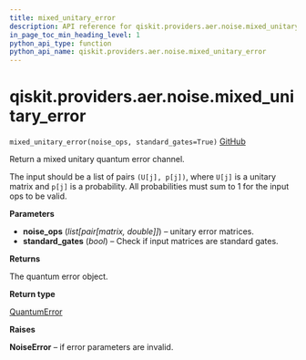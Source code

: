 ```yaml
---
title: mixed_unitary_error
description: API reference for qiskit.providers.aer.noise.mixed_unitary_error
in_page_toc_min_heading_level: 1
python_api_type: function
python_api_name: qiskit.providers.aer.noise.mixed_unitary_error
---
```


# qiskit.providers.aer.noise.mixed\_unitary\_error

<span id="qiskit.providers.aer.noise.mixed_unitary_error" />

`mixed_unitary_error(noise_ops, standard_gates=True)` [GitHub](https://github.com/qiskit/qiskit-aer/tree/stable/0.9/qiskit/providers/aer/noise/errors/standard_errors.py "view source code")

Return a mixed unitary quantum error channel.

The input should be a list of pairs `(U[j], p[j])`, where `U[j]` is a unitary matrix and `p[j]` is a probability. All probabilities must sum to 1 for the input ops to be valid.

**Parameters**

*   **noise\_ops** (*list\[pair\[matrix, double]]*) – unitary error matrices.
*   **standard\_gates** (*bool*) – Check if input matrices are standard gates.

**Returns**

The quantum error object.

**Return type**

[QuantumError](qiskit.providers.aer.noise.QuantumError "qiskit.providers.aer.noise.QuantumError")

**Raises**

**NoiseError** – if error parameters are invalid.

